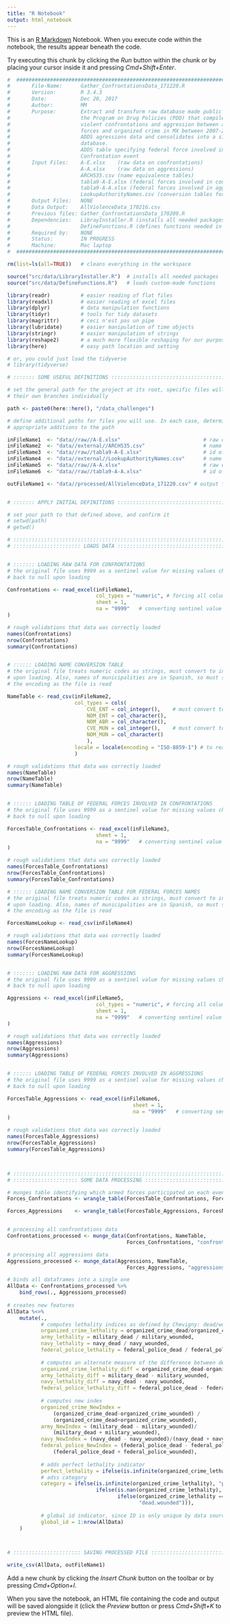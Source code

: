 ```yaml
---
title: "R Notebook"
output: html_notebook
---
```


This is an [R Markdown](http://rmarkdown.rstudio.com) Notebook. When you execute code within the notebook, the results appear beneath the code. 

Try executing this chunk by clicking the *Run* button within the chunk or by placing your cursor inside it and pressing *Cmd+Shift+Enter*. 

```r
#  ####################################################################### 
#       File-Name:      Gather_ConfrontationsData_171220.R
#       Version:        R 3.4.3
#       Date:           Dec 20, 2017
#       Author:         MM
#       Purpose:        Extract and transform raw database made public by
#                       the Program on Drug Policies (PDD) that compiles 
#                       violent confrontations and aggression between armed 
#                       forces and organized crime in MX between 2007-2011.
#                       ADDS agressions data and consolidates into a single 
#                       database.
#                       ADDS table specifying federal force involved in 
#                       Confrontation event
#       Input Files:    A-E.xlsx    (raw data on confrontations)
#                       A-A.xlsx    (raw data on aggressions)
#                       ARCH535.csv (name equivalence tables)
#                       tabla9-A-E.xlsx (federal forces involved in confrontations)
#                       tabla9-A-A.xlsx (federal forces involved in aggressions)
#                       LookupAuthorityNames.csv (conversion tables for federal forces codes)
#       Output Files:   NONE
#       Data Output:    AllViolenceData_170216.csv
#       Previous files: Gather_ConfrontationsData_170209.R
#       Dependencies:   LibrayInstaller.R (installs all needed packages)
#                       DefineFunctions.R (defines functions needed in the script)
#       Required by:    NONE
#       Status:         IN PROGRESS
#       Machine:        Mac laptop
#  ####################################################################### 

rm(list=ls(all=TRUE))   # cleans everything in the workspace

source("src/data/LibraryInstaller.R")  # installs all needed packages
source("src/data/DefineFunctions.R")   # loads custom-made functions  

library(readr)          # easier reading of flat files
library(readxl)         # easier reading of excel files
library(dplyr)          # data manipulation functions
library(tidyr)          # tools for tidy datasets
library(magrittr)       # ceci n'est pas un pipe
library(lubridate)      # easier manipulation of time objects
library(stringr)        # easier manipulation of strings
library(reshape2)       # a much more flexible reshaping for our purpose here
library(here)           # easy path location and setting

# or, you could just load the tidyverse 
# library(tidyverse)

# ::::::: SOME USEFUL DEFINITIONS :::::::::::::::::::::::::::::::::::::::::::::  

# set the general path for the project at its root, specific files will define 
# their own branches individually

path <- paste0(here::here(), "/data_challenges")

# define additional paths for files you will use. In each case, determine
# appropriate additions to the path

inFileName1  <- "data//raw//A-E.xlsx"                           # raw data on confrontations
inFileName2  <- "data//external//ARCH535.csv"                   # name equivalence tables
inFileName3  <- "data//raw//tabla9-A-E.xlsx"                    # id of federal forces involved in confrontation event
inFileName4  <- "data//external//LookupAuthorityNames.csv"      # name of federal forces involved
inFileName5  <- "data//raw//A-A.xlsx"                           # raw data on agressions
inFileName6  <- "data//raw//tabla9-A-A.xlsx"                    # id of federal forces involved in agression event

outFileName1 <- "data//processed/AllViolenceData_171220.csv" # output file name


# ::::::: APPLY INITIAL DEFINITIONS ::::::::::::::::::::::::::::::::::::::::::: 

# set your path to that defined above, and confirm it
# setwd(path)   
# getwd()

# ::::::::::::::::::::::::::::::::::::::::::::::::::::::::::::::::::::::::::::: 
# :::::::::::::::::::::: LOADS DATA :::::::::::::::::::::::::::::::::::::::::::  


# ::::::: LOADING RAW DATA FOR CONFRONTATIONS
# the original file uses 9999 as a sentinel value for missing values changing 
# back to null upon loading

Confrontations <- read_excel(inFileName1, 
                             col_types = "numeric", # forcing all columns to numeric
                             sheet = 1,
                             na = "9999"   # converting sentinel value to null
)  

# rough validations that data was correctly loaded
names(Confrontations)
nrow(Confrontations)
summary(Confrontations)


# :::::: LOADING NAME CONVERSION TABLE
# the original file treats numeric codes as strings, must convert to integers
# upon loading. Also, names of municipalities are in Spanish, so must specify
# the encoding as the file is read

NameTable <- read_csv(inFileName2, 
                      col_types = cols(
                          CVE_ENT = col_integer(),    # must convert to integer
                          NOM_ENT = col_character(),
                          NOM_ABR = col_character(),
                          CVE_MUN = col_integer(),    # must convert to integer
                          NOM_MUN = col_character()
                          ),
                      locale = locale(encoding = "ISO-8859-1") # to read accents properly
                      )

# rough validations that data was correctly loaded
names(NameTable)
nrow(NameTable)
summary(NameTable)


# :::::: LOADING TABLE OF FEDERAL FORCES INVOLVED IN CONFRONTATIONS
# the original file uses 9999 as a sentinel value for missing values changing 
# back to null upon loading

ForcesTable_Confrontations <- read_excel(inFileName3, 
                             sheet = 1,
                             na = "9999"   # converting sentinel value to null
)  

# rough validations that data was correctly loaded
names(ForcesTable_Confrontations)
nrow(ForcesTable_Confrontations)
summary(ForcesTable_Confrontations)

# :::::: LOADING NAME CONVERSION TABLE FOR FEDERAL FORCES NAMES
# the original file treats numeric codes as strings, must convert to integers
# upon loading. Also, names of municipalities are in Spanish, so must specify
# the encoding as the file is read

ForcesNameLookup <- read_csv(inFileName4)

# rough validations that data was correctly loaded
names(ForcesNameLookup)
nrow(ForcesNameLookup)
summary(ForcesNameLookup)


# ::::::: LOADING RAW DATA FOR AGGRESSIONS
# the original file uses 9999 as a sentinel value for missing values changing 
# back to null upon loading

Aggressions <- read_excel(inFileName5, 
                             col_types = "numeric", # forcing all columns to numeric
                             sheet = 1,
                             na = "9999"   # converting sentinel value to null
)  

# rough validations that data was correctly loaded
names(Aggressions)
nrow(Aggressions)
summary(Aggressions)


# :::::: LOADING TABLE OF FEDERAL FORCES INVOLVED IN AGGRESSIONS
# the original file uses 9999 as a sentinel value for missing values changing 
# back to null upon loading

ForcesTable_Aggressions <- read_excel(inFileName6, 
                                         sheet = 1,
                                         na = "9999"   # converting sentinel value to null
)  

# rough validations that data was correctly loaded
names(ForcesTable_Aggressions)
nrow(ForcesTable_Aggressions)
summary(ForcesTable_Aggressions)



# ::::::::::::::::::::::::::::::::::::::::::::::::::::::::::::::::::::::::::::: 
# ::::::::::::::::::::: SOME DATA PROCESSING ::::::::::::::::::::::::::::::::::

# munges table identifying which armed forces participated on each event
Forces_Confrontations <- wrangle_table(ForcesTable_Confrontations, ForcesNameLookup)

Forces_Aggressions    <- wrangle_table(ForcesTable_Aggressions, ForcesNameLookup)


# processing all confrontations data
Confrontations_processed <- munge_data(Confrontations, NameTable, 
                                       Forces_Confrontations, "confrontations")

# processing all aggressions data
Aggressions_processed <- munge_data(Aggressions, NameTable, 
                                       Forces_Aggressions, "aggressions")

# binds all dataframes into a single one
AllData <- Confrontations_processed %>%
    bind_rows(., Aggressions_processed)
    
# creates new features 
AllData %<>%
    mutate(.,
           # computes lethality indices as defined by Chevigny: dead/wounded
           organized_crime_lethality = organized_crime_dead/organized_crime_wounded,
           army_lethality = military_dead / military_wounded,
           navy_lethality = navy_dead / navy_wounded,
           federal_police_lethality = federal_police_dead / federal_police_wounded,
           
           # computes an alternate measure of the difference between dead and wounded
           organized_crime_lethality_diff = organized_crime_dead-organized_crime_wounded,
           army_lethality_diff = military_dead - military_wounded,
           navy_lethality_diff = navy_dead - navy_wounded,
           federal_police_lethality_diff = federal_police_dead - federal_police_wounded,
           
           # computes new index
           organized_crime_NewIndex = 
               (organized_crime_dead-organized_crime_wounded) / 
               (organized_crime_dead+organized_crime_wounded),
           army_NewIndex = (military_dead - military_wounded)/ 
               (military_dead + military_wounded),
           navy_NewIndex = (navy_dead - navy_wounded)/(navy_dead + navy_wounded),
           federal_police_NewIndex = (federal_police_dead - federal_police_wounded) /
               (federal_police_dead + federal_police_wounded),
           
           # adds perfect lethality indicator
           perfect_lethality = ifelse(is.infinite(organized_crime_lethality) , 1,0), 
           # adss category
           category = ifelse(is.infinite(organized_crime_lethality), "perfect_lethality",
                             ifelse(is.nan(organized_crime_lethality), "no_dead_wounded",
                                    ifelse(organized_crime_lethality == 0, "just_wounded",
                                           "dead.wounded"))),
           
           # global id indicator, since ID is only unique by data source
           global_id = 1:nrow(AllData)
    )



# :::::::::::::::::::::: SAVING PROCESSED FILE ::::::::::::::::::::::::::::::::

write_csv(AllData, outFileName1)
```

Add a new chunk by clicking the *Insert Chunk* button on the toolbar or by pressing *Cmd+Option+I*.

When you save the notebook, an HTML file containing the code and output will be saved alongside it (click the *Preview* button or press *Cmd+Shift+K* to preview the HTML file).
